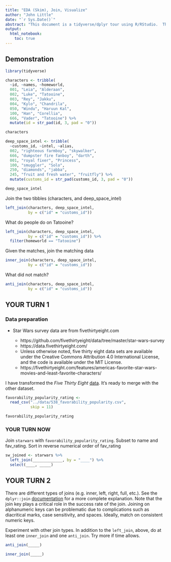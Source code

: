 ```yaml
---
title: "EDA (Skim), Join, Visualize"
author: "John Little"
date: "`r Sys.Date()`"
abstract: "This document is a tidyverse/dplyr tour using R/RStudio.  The https://rfun.library.duke.edu/intro2r/.  This document is covered by the CC BY-NC license:  https://creativecommons.org/licenses/by-nc/4.0/legalcode.\n"
output:  
  html_notebook:
    toc: true
---
```


## Demonstration

```r
library(tidyverse)
```

```r
characters <- tribble(
  ~id, ~names, ~homeworld,
  001, "Leia", "Alderaan",
  002, "Luke", "Tatooine",
  003, "Rey", "Jakku",
  004, "Kylo", "Chandrila",
  050, "Windu", "Haruun Kal",
  100, "Han", "Corellia",
  666, "Vader", "Tatooine") %>% 
  mutate(id = str_pad(id, 3, pad = "0"))

characters

deep_space_intel <- tribble(
  ~customs_id, ~intel, ~alias,
  002, "righteous farmboy", "skywalker",
  666, "dumpster fire fanboy", "darth",
  001, "royal fixer", "Princess",
  100, "smuggler", "Solo",
  250, "diamonds", "jabba",
  245, "fruit and fresh water", "fruitfly") %>% 
  mutate(customs_id = str_pad(customs_id, 3, pad = "0"))
```

```r
deep_space_intel
```


Join the two tibbles (characters, and deep_space_intel)

```r
left_join(characters, deep_space_intel, 
          by = c("id" = "customs_id"))
```

What do people do on Tatooine?

```r
left_join(characters, deep_space_intel, 
          by = c("id" = "customs_id")) %>% 
  filter(homeworld == "Tatooine")
```

Given the matches, join the matching data 


```r
inner_join(characters, deep_space_intel, 
          by = c("id" = "customs_id"))
```


What did not match?

```r
anti_join(characters, deep_space_intel, 
          by = c("id" = "customs_id"))
```

## YOUR TURN 1

### Data preparation

- Star Wars survey data are from fivethirtyeight.com  

    - https://github.com/fivethirtyeight/data/tree/master/star-wars-survey
    - https://data.fivethirtyeight.com/
    - Unless otherwise noted, five thirty eight data sets are available under the Creative Commons Attribution 4.0 International License, and the code is available under the MIT License.
    - https://fivethirtyeight.com/features/americas-favorite-star-wars-movies-and-least-favorite-characters/

I have transformed the *Five Thirty Eight* [data](https://github.com/fivethirtyeight/data/tree/master/star-wars-survey).  It's ready to merge with the other dataset.

```r
favorability_popularity_rating <- 
  read_csv("../data/538_favorability_popularity.csv",
           skip = 11)

favorability_popularity_rating
```


### YOUR TURN NOW

Join `starwars` with `favorability_popularity_rating`.  Subset to name and fav_rating.  Sort in reverse numerical order of fav_rating


```r
sw_joined <- starwars %>% 
  left_join(_____________, by = "____") %>% 
  select(____, _____)

```


## YOUR TURN 2

There are different types of joins (e.g. inner, left, right, full, etc.).  See the `dplyr::join` [documentation](http://dplyr.tidyverse.org/reference/join.html) for a more complete explanation. Note that the join key plays a critical role in the success rate of the join.  Joining on alphanumeric keys can be problematic due to complications such as diacritical marks, case sensitivity, and spaces. Ideally, match on consistent numeric keys. 

Experiment with other join types. In addition to the `left_join`, above, do at least one `inner_join` and one `anti_join`.  Try more if time allows.

```r
anti_join(_____)
```


```r
inner_join(_____)
```




